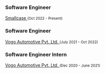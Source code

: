 <div className={styles.expCallout} ref={expCalloutRef}></div>

<div className={styles.workWrapper}>
  <div>
    <div className={styles.pointer}></div>
    <h3>Software Engineer</h3>
    <a href="https://smallcase.com" target="_blank">
      Smallcase
    </a>
    <small>(Oct 2022 - Present)</small>
  </div>
  <div>
    <div
      className={styles.pointer}
      style={{
        background: isDarkTheme ? "#ece3cc" : "#ccc",
      }}
    ></div>
    <h3>Software Engineer</h3>
    <a href="https://vogo.in" target="_blank" rel="noreferrer">
      Vogo Automotive Pvt. Ltd.
    </a>
    <small>(July 2021 - Oct 2022)</small>
  </div>
  <div>
    <div
      className={styles.pointer}
      style={{
        background: isDarkTheme ? "#ece3cc" : "#ccc",
      }}
    ></div>
    <h3>Software Engineer Intern</h3>
    <a href="https://vogo.in" target="_blank" rel="noreferrer">
      Vogo Automotive Pvt. Ltd.
    </a>
    <small>(Dec 2020 - June 2021)</small>
  </div>
  <span
    className={styles.line}
    style={{
      background: isDarkTheme ? "#ece3cc" : "#ccc",
    }}
  ></span>
</div>
